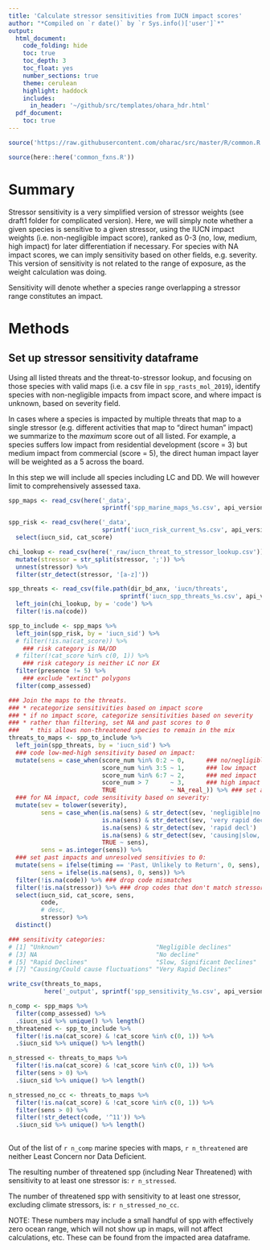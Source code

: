 ```yaml
---
title: 'Calculate stressor sensitivities from IUCN impact scores'
author: "*Compiled on `r date()` by `r Sys.info()['user']`*"
output: 
  html_document:
    code_folding: hide
    toc: true
    toc_depth: 3
    toc_float: yes
    number_sections: true
    theme: cerulean
    highlight: haddock
    includes: 
      in_header: '~/github/src/templates/ohara_hdr.html'
  pdf_document:
    toc: true
---
```


``` r
source('https://raw.githubusercontent.com/oharac/src/master/R/common.R')

source(here::here('common_fxns.R'))
```


# Summary

Stressor sensitivity is a very simplified version of stressor weights (see draft1 folder for complicated version).  Here, we will simply note whether a given species is sensitive to a given stressor, using the IUCN impact weights (i.e. non-negligible impact score), ranked as 0-3 (no, low, medium, high impact) for later differentiation if necessary.  For species with NA impact scores, we can imply sensitivity based on other fields, e.g. severity.  This version of sensitivity is not related to the range of exposure, as the weight calculation was doing.

Sensitivity will denote whether a species range overlapping a stressor range constitutes an impact.

# Methods

## Set up stressor sensitivity dataframe

Using all listed threats and the threat-to-stressor lookup, and focusing on those species with valid maps (i.e. a csv file in `spp_rasts_mol_2019`), identify species with non-negligible impacts from impact score, and where impact is unknown, based on severity field.

In cases where a species is impacted by multiple threats that map to a single stressor (e.g. different activities that map to "direct human" impact) we summarize to the _maximum_ score out of all listed.  For example, a species suffers low impact from residential development (score = 3) but medium impact from commercial (score = 5), the direct human impact layer will be weighted as a 5 across the board.

In this step we will include all species including LC and DD.  We will however limit to comprehensively assessed taxa.

```r
spp_maps <- read_csv(here('_data', 
                          sprintf('spp_marine_maps_%s.csv', api_version)))

spp_risk <- read_csv(here('_data', 
                          sprintf('iucn_risk_current_%s.csv', api_version))) %>%
  select(iucn_sid, cat_score)

chi_lookup <- read_csv(here('_raw/iucn_threat_to_stressor_lookup.csv')) %>%
  mutate(stressor = str_split(stressor, ';')) %>%
  unnest(stressor) %>%
  filter(str_detect(stressor, '[a-z]'))

spp_threats <- read_csv(file.path(dir_bd_anx, 'iucn/threats',
                               sprintf('iucn_spp_threats_%s.csv', api_version))) %>%
  left_join(chi_lookup, by = 'code') %>%
  filter(!is.na(code))

spp_to_include <- spp_maps %>%
  left_join(spp_risk, by = 'iucn_sid') %>%
  # filter(!is.na(cat_score)) %>%
    ### risk category is NA/DD
  # filter(!cat_score %in% c(0, 1)) %>%
    ### risk category is neither LC nor EX
  filter(presence != 5) %>%
    ### exclude "extinct" polygons
  filter(comp_assessed)

### Join the maps to the threats.
### * recategorize sensitivities based on impact score
### * if no impact score, categorize sensitivities based on severity
### * rather than filtering, set NA and past scores to 0
###   * this allows non-threatened species to remain in the mix
threats_to_maps <- spp_to_include %>%
  left_join(spp_threats, by = 'iucn_sid') %>%
  ### code low-med-high sensitivity based on impact:
  mutate(sens = case_when(score_num %in% 0:2 ~ 0,      ### no/negligible impact
                          score_num %in% 3:5 ~ 1,      ### low impact
                          score_num %in% 6:7 ~ 2,      ### med impact
                          score_num > 7      ~ 3,      ### high impact
                          TRUE               ~ NA_real_)) %>% ### set all else to NA
  ### for NA impact, code sensitivity based on severity:
  mutate(sev = tolower(severity),
         sens = case_when(is.na(sens) & str_detect(sev, 'negligible|no decl') ~ 0,
                          is.na(sens) & str_detect(sev, 'very rapid decl')    ~ 3,
                          is.na(sens) & str_detect(sev, 'rapid decl')         ~ 2,
                          is.na(sens) & str_detect(sev, 'causing|slow, significant') ~ 1,
                          TRUE ~ sens),
         sens = as.integer(sens)) %>%
  ### set past impacts and unresolved sensitivies to 0:
  mutate(sens = ifelse(timing == 'Past, Unlikely to Return', 0, sens),
         sens = ifelse(is.na(sens), 0, sens)) %>%
  filter(!is.na(code)) %>% ### drop code mismatches
  filter(!is.na(stressor)) %>% ### drop codes that don't match stressors
  select(iucn_sid, cat_score, sens, 
         code, 
         # desc, 
         stressor) %>%
  distinct()

### sensitivity categories:
# [1] "Unknown"                          "Negligible declines"             
# [3] NA                                 "No decline"                      
# [5] "Rapid Declines"                   "Slow, Significant Declines"      
# [7] "Causing/Could cause fluctuations" "Very Rapid Declines"   

write_csv(threats_to_maps, 
          here('_output', sprintf('spp_sensitivity_%s.csv', api_version)))

n_comp <- spp_maps %>% 
  filter(comp_assessed) %>% 
  .$iucn_sid %>% unique() %>% length()
n_threatened <- spp_to_include %>% 
  filter(!is.na(cat_score) & !cat_score %in% c(0, 1)) %>%
  .$iucn_sid %>% unique() %>% length()

n_stressed <- threats_to_maps %>%
  filter(!is.na(cat_score) & !cat_score %in% c(0, 1)) %>%
  filter(sens > 0) %>%
  .$iucn_sid %>% unique() %>% length()

n_stressed_no_cc <- threats_to_maps %>%
  filter(!is.na(cat_score) & !cat_score %in% c(0, 1)) %>%
  filter(sens > 0) %>%
  filter(!str_detect(code, '^11')) %>%
  .$iucn_sid %>% unique() %>% length()
  
```

Out of the list of `r n_comp` marine species with maps, `r n_threatened` are neither Least Concern nor Data Deficient.  

The resulting number of threatened spp (including Near Threatened) with sensitivity to at least one stressor is: `r n_stressed`.

The number of threatened spp with sensitivity to at least one stressor, excluding climate stressors, is: `r n_stressed_no_cc`.

NOTE: These numbers may include a small handful of spp with effectively zero ocean range, which will not show up in maps, will not affect calculations, etc.  These can be found from the impacted area dataframe.
<!-- 6739 comp-assessed mapped species, 1339 spp with category NC to CR, 1066 with sensitivity to stressors, 1015 with sensitivity to non-climate stressors -->

